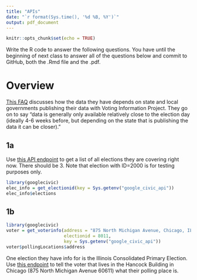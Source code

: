 ```yaml
---
title: "APIs"
date: "`r format(Sys.time(), '%d %B, %Y')`"
output: pdf_document
---
```


```r
knitr::opts_chunk$set(echo = TRUE)
```

Write the R code to answer the following questions. You have until the beginning of next class to answer all of the questions below and commit to GitHub, both the .Rmd file and the .pdf.

# Overview

[This FAQ](https://docs.google.com/document/d/1AFIDXn53AOEkdaGlvnpB3d73fn8EgGH_PSlWlm82bcA/pub) discusses how the data they have depends on state and local governments publishing their data with Voting Information Project.  They go on to say "data is generally only available relatively close to the election day (ideally 4-6 weeks before, but depending on the state that is publishing the data it can be closer)."

## 1a

Use [this API endpoint](https://developers.google.com/civic-information/docs/v2/elections/electionQuery) to get a list of all elections they are covering right now.  There should be 3.  Note that election with ID=2000 is for testing purposes only.

```r
library(googlecivic)
elec_info = get_electionid(key = Sys.getenv("google_civic_api"))
elec_info$elections
```




## 1b

```r
library(googlecivic)
voter = get_voterinfo(address = "875 North Michigan Avenue, Chicago, IL 60611", 
                      electionid = 8011, 
                      key = Sys.getenv("google_civic_api"))
voter$pollingLocations$address
```

One election they have info for is the Illinois Consolidated Primary Election.  Use [this endpoint](https://developers.google.com/civic-information/docs/v2/elections/voterInfoQuery) to tell the voter that lives in the Hancock Building in Chicago (875 North Michigan Avenue 60611) what their polling place is.  


